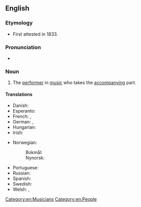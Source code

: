 ==English==

===Etymology===
* First attested in 1833.
{{suffix|en|accompany|ist}}

===Pronunciation===
* {{a|US}} {{IPA|en|/əˈ.kʌm.pə.nɪst/|/əˈ.kʌmp.nɪst/}}

===Noun===
{{en-noun}}

# {{lb|en|music}} The [[performer]] in [[music]] who takes the [[accompany]]ing part.

====Translations====
{{trans-top|performer who takes the accompanying part}}
* Danish: {{t|da|akkompagnatør|c}}
* Esperanto: {{t|eo|akompanisto}}
* French: {{t+|fr|accompagnateur|m}}, {{t+|fr|accompagnatrice|f}}
* German: {{t+|de|Begleiter|m}}, {{t+|de|Begleiterin|f}}
* Hungarian: {{t+|hu|kísérő}}
* Irish: {{t|ga|tionlacaí|m}}
{{trans-mid}}
* Norwegian:
*: Bokmål: {{t+|nb|akkompagnatør|m}}
*: Nynorsk: {{t|nn|akkompagnatør|m}}
* Portuguese: {{t|pt|acompanhador|m}}
* Russian: {{t+|ru|аккомпаниа́тор|m}}
* Spanish: {{t+|es|acompañante|m|f}}
* Swedish: {{t+|sv|ackompanjatör|c}}
* Welsh: {{t|cy|cyfeilydd|m}}, {{t|cy|cyfeilyddes|f}}
{{trans-bottom}}

[[Category:en:Musicians]]
[[Category:en:People]]